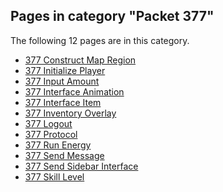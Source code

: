 <!-- DO NOT EDIT BELOW THIS LINE, OR CHANGE THIS COMMENT, CODE AUTOMATICALLY GENERATED BY category.sh -->
== '''Pages in category "Packet 377"''' ==
The following 12 pages are in this category.
* [[377 Construct Map Region]]
* [[377 Initialize Player]]
* [[377 Input Amount]]
* [[377 Interface Animation]]
* [[377 Interface Item]]
* [[377 Inventory Overlay]]
* [[377 Logout]]
* [[377 Protocol]]
* [[377 Run Energy]]
* [[377 Send Message]]
* [[377 Send Sidebar Interface]]
* [[377 Skill Level]]
